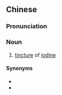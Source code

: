 {{also|碘质}}
==Chinese==
{{zh-forms|s=碘质}}

===Pronunciation===
{{zh-pron
|m=diǎn质
|mn=tián-chit
|cat=n
}}

===Noun===
{{zh-noun}}

# [[tincture]] of [[iodine]]

====Synonyms====
* {{zh-l|碘酊}}
* {{zh-l|碘酒}}
